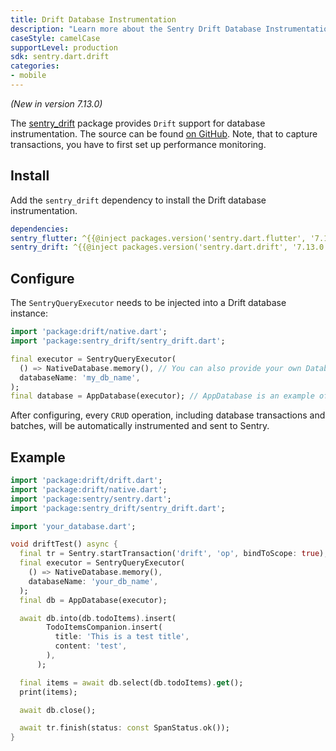 ```yaml
---
title: Drift Database Instrumentation
description: "Learn more about the Sentry Drift Database Instrumentation for the Flutter SDK."
caseStyle: camelCase
supportLevel: production
sdk: sentry.dart.drift
categories:
- mobile
---
```


<Include name="feature-stage-beta.mdx" />

_(New in version 7.13.0)_

The [sentry_drift](https://pub.dev/packages/sentry_drift) package provides `Drift` support for database instrumentation. The source can be found [on GitHub](https://github.com/getsentry/sentry-dart/tree/main/drift). Note, that to capture transactions, you have to first <PlatformLink to="/performance/">set up performance monitoring</PlatformLink>.

## Install

Add the `sentry_drift` dependency to install the Drift database instrumentation.

```yml {filename:pubspec.yaml}
dependencies:
sentry_flutter: ^{{@inject packages.version('sentry.dart.flutter', '7.13.0') }}
sentry_drift: ^{{@inject packages.version('sentry.dart.drift', '7.13.0') }}
```

## Configure

The `SentryQueryExecutor` needs to be injected into a Drift database instance:

```dart
import 'package:drift/native.dart';
import 'package:sentry_drift/sentry_drift.dart';

final executor = SentryQueryExecutor(
  () => NativeDatabase.memory(), // You can also provide your own DatabaseOpener
  databaseName: 'my_db_name',
);
final database = AppDatabase(executor); // AppDatabase is an example of the auto-generated database class by Drift.
```

After configuring, every `CRUD` operation, including database transactions and batches, will be automatically instrumented and sent to Sentry.

## Example

```dart
import 'package:drift/drift.dart';
import 'package:drift/native.dart';
import 'package:sentry/sentry.dart';
import 'package:sentry_drift/sentry_drift.dart';

import 'your_database.dart';

void driftTest() async {
  final tr = Sentry.startTransaction('drift', 'op', bindToScope: true);
  final executor = SentryQueryExecutor(
    () => NativeDatabase.memory(),
    databaseName: 'your_db_name',
  );
  final db = AppDatabase(executor);

  await db.into(db.todoItems).insert(
        TodoItemsCompanion.insert(
          title: 'This is a test title',
          content: 'test',
        ),
      );

  final items = await db.select(db.todoItems).get();
  print(items);

  await db.close();

  await tr.finish(status: const SpanStatus.ok());
}
```
